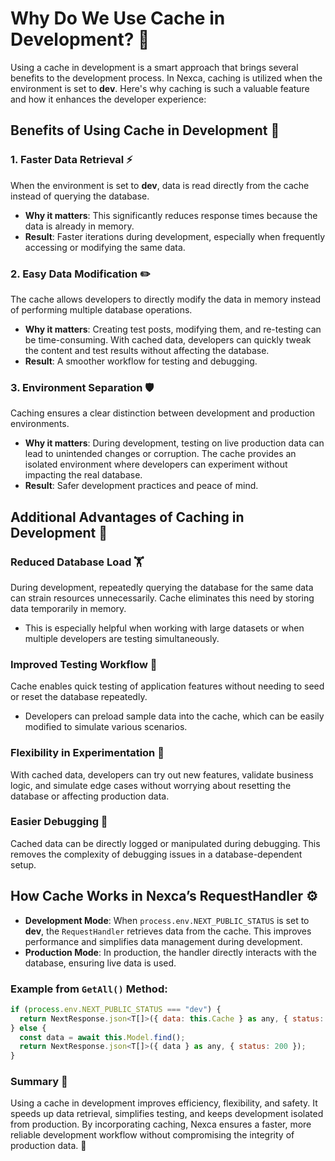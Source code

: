 # Why Do We Use Cache in Development? 🧠

Using a cache in development is a smart approach that brings several benefits to the development process. In Nexca, caching is utilized when the environment is set to **dev**. Here's why caching is such a valuable feature and how it enhances the developer experience:

## Benefits of Using Cache in Development 🚀

### 1. **Faster Data Retrieval** ⚡
When the environment is set to **dev**, data is read directly from the cache instead of querying the database.

- **Why it matters**: This significantly reduces response times because the data is already in memory.
- **Result**: Faster iterations during development, especially when frequently accessing or modifying the same data.

### 2. **Easy Data Modification** ✏️
The cache allows developers to directly modify the data in memory instead of performing multiple database operations.

- **Why it matters**: Creating test posts, modifying them, and re-testing can be time-consuming. With cached data, developers can quickly tweak the content and test results without affecting the database.
- **Result**: A smoother workflow for testing and debugging.

### 3. **Environment Separation** 🛡️
Caching ensures a clear distinction between development and production environments.

- **Why it matters**: During development, testing on live production data can lead to unintended changes or corruption. The cache provides an isolated environment where developers can experiment without impacting the real database.
- **Result**: Safer development practices and peace of mind.

## Additional Advantages of Caching in Development 🌟

### **Reduced Database Load** 🏋️
During development, repeatedly querying the database for the same data can strain resources unnecessarily. Cache eliminates this need by storing data temporarily in memory.

- This is especially helpful when working with large datasets or when multiple developers are testing simultaneously.

### **Improved Testing Workflow** 🧪
Cache enables quick testing of application features without needing to seed or reset the database repeatedly.

- Developers can preload sample data into the cache, which can be easily modified to simulate various scenarios.

### **Flexibility in Experimentation** 🎨
With cached data, developers can try out new features, validate business logic, and simulate edge cases without worrying about resetting the database or affecting production data.

### **Easier Debugging** 🐛
Cached data can be directly logged or manipulated during debugging. This removes the complexity of debugging issues in a database-dependent setup.

## How Cache Works in Nexca’s RequestHandler ⚙️

- **Development Mode**: When `process.env.NEXT_PUBLIC_STATUS` is set to **dev**, the `RequestHandler` retrieves data from the cache. This improves performance and simplifies data management during development.
- **Production Mode**: In production, the handler directly interacts with the database, ensuring live data is used.

### Example from `GetAll()` Method:

```javascript
if (process.env.NEXT_PUBLIC_STATUS === "dev") {
  return NextResponse.json<T[]>({ data: this.Cache } as any, { status: 200 });
} else {
  const data = await this.Model.find();
  return NextResponse.json<T[]>({ data } as any, { status: 200 });
}

```

### Summary 📝

Using a cache in development improves efficiency, flexibility, and safety. It speeds up data retrieval, simplifies testing, and keeps development isolated from production. By incorporating caching, Nexca ensures a faster, more reliable development workflow without compromising the integrity of production data. 🚀

